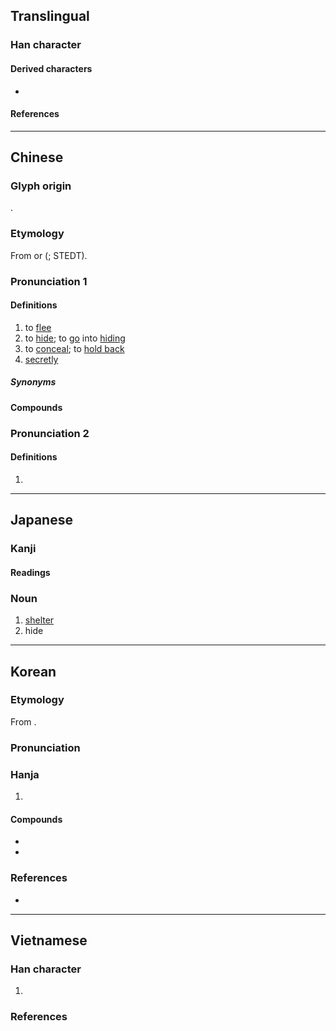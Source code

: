 {{character info}}
{{character info|0xf9eb}}
==Translingual==

===Han character===
{{Han char|rn=23|rad=匸|as=08|sn=10|four=71716|canj=STKR|ids=⿷匸若}}

====Derived characters====
* {{l|mul|[[𭸢]]}}

====References====
{{Han ref|kx=0155.120|dkj=02690|dj=0347.250|hdz=10086.120|uh=533F|ud=21311|bh=B0CE|bd=45262}}
{{Han ref|uh=F9EB}}

----

==Chinese==
{{zh-forms}}

===Glyph origin===
{{Han etyl}}
{{Han compound|匸|若|ls=psc|c1=s|c2=p}}.

===Etymology===
From {{inh|zh|sit-pro|*s-maŋ ~ s-mak||black; dark; ink}} or {{inh|zh|sit-pro|*s-nak||black}} ({{zh-ref|Schuessler, 2007}}; STEDT).

===Pronunciation 1===
{{zh-pron
|m=nì
|c=nik1,nik6,nei1
|c_note=nik1, nik6 - literary; nei1 - vernacular (“to hide”)
|h=pfs=ni̍t
|j=neh4
|mn=xm,zz,tw:le̍k/qz:lia̍k
|mc=y
|oc=y
|cat=v,adv
}}

====Definitions====
{{zh-hanzi}}

# to [[flee]]
# to [[hide]]; to [[go]] into [[hiding]]
# to [[conceal]]; to [[hold back]]
# [[secretly]]

=====Synonyms=====
{{zh-dial|躲}}

====Compounds====
{{zh-der|側匿|匿伏|匿功|匿名|匿喪|匿報|匿居|匿年|匿藏|匿怨|匿情|匿戶|匿拐|匿案|匿竄|匿笑|匿跡|伏匿|幺匿|服匿|匿埋;nei1 maai4|隱匿|辟匿|逃匿|避匿|潛匿|竄匿|蔽匿|藏匿|伏匿匿|匿跡潛形|匿跡銷聲|匿跡隱形|布匿戰爭|弢跡匿光|洗垢匿瑕|消聲匿跡|潛形匿跡|藏形匿影|遁名匿跡|匿影藏形|銷聲匿跡|韜聲匿跡|高悝匿孤}}

===Pronunciation 2===
{{zh-pron
|m=tè
|dial=n
|cat=a,n
}}

====Definitions====
{{zh-hanzi}}

# {{zh-alt-form|慝|[[evil]]; [[wicked]]; wicked [[thought]]s}}

----

==Japanese==

===Kanji===
{{ja-kanji|grade=c|rs=匸09}}

====Readings====
{{ja-readings
|goon=にょく
|kanon=じょく<ぢよく
|kanyoon=とく
|kun=かく-れる, かく-す, かくま-う
}}

===Noun===
{{ja-noun|とく}}

# [[shelter]]
# hide

----

==Korean==

===Etymology===
From {{der|ko|ltc|-}} {{ltc-l|匿}}.

{{collapse|
* {{hanja-dongguk|닉〮|ník}}
* {{hanja-sinjeung|릭|lik}}
|Historical readings
|bg=#FFFFFF}}

===Pronunciation===
{{ko-hanja-pron|닉|익}}

===Hanja===
{{ko-hanja-search}}
{{ko-hanja|숨기다|숨길|닉||익}}

# {{hanja form of|[[닉]]/[[익]]|to [[hide]]}}

====Compounds====
{{der-top|Compounds}}
* {{ko-l|은닉|隱匿}}
* {{ko-l|익명|匿名}}
{{der-bottom}}

===References===
* {{R:hanjadoc|962}}

----

==Vietnamese==

===Han character===
{{vi-readings|rs=匸08
|hanviet=nặc-tdcndg;tdcntd;gdhn;tvctdhv;hvttd;tchvtd
|phienthiet=
|nom=nắc-tdcndg;gdhn, nác-gdhn, nước-gdhn, nặc
}}

# {{han tu form of|nặc}}

===References===
<references/>